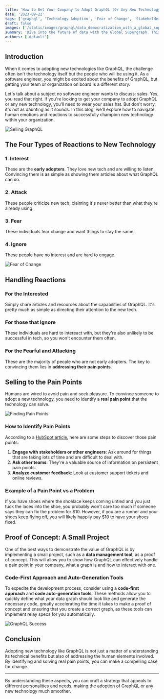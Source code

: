 ```yaml
---
title: 'How to Get Your Company to Adopt GraphQL (Or Any New Technology)'
date: '2023-09-22'
tags: ['graphql', 'Technology Adoption', 'Fear of Change', 'Stakeholder Management']
draft: false
images: ['/static/images/graphql/data_democratization_with_a_global_supergraph.png']
summary: 'Dive into the future of data with the Global Supergraph. This comprehensive guide explores how GraphQL is transforming app development, democratizing data, and connecting the world. Learn about real-world applications, ethical considerations, and the vision of a connected future.'
authors: ['default']
---
```


## Introduction

When it comes to adopting new technologies like GraphQL, the challenge often isn't the technology itself but the people who will be using it. As a software engineer, you might be excited about the benefits of GraphQL, but getting your team or organization on board is a different story.

Let's talk about a subject no software engineer wants to discuss: sales. Yes, you read that right. If you're looking to get your company to adopt GraphQL or any new technology, you'll need to wear your sales hat. But don't worry, it's not as daunting as it sounds. In this blog, we'll explore how to navigate human emotions and reactions to successfully champion new technology within your organization.

![Selling GraphQL](/static/images/graphql/selling_graphql.png)

## The Four Types of Reactions to New Technology

### 1. Interest

These are the **early adopters**. They love new tech and are willing to listen. Convincing them is as simple as showing them articles about what GraphQL can do.

### 2. Attack

These people criticize new tech, claiming it's never better than what they're already using.

### 3. Fear

These individuals fear change and want things to stay the same.

### 4. Ignore

These people have no interest and are hard to engage.

![Fear of Change](/static/images/graphql/fear_of_change.png)

## Handling Reactions

### For the Interested

Simply share articles and resources about the capabilities of GraphQL. It's pretty much as simple as directing their attention to the new tech.

### For those that Ignore

These individuals are hard to intereact with, but they're also unlikely to be successful in tech, so you won't encounter them often.

### For the Fearful and Attacking

These are the majority of people who are not early adopters. The key to convincing them lies in **addressing their pain points**.

## Selling to the Pain Points

Humans are wired to avoid pain and seek pleasure. To convince someone to adopt a new technology, you need to identify a **real pain point** that the technology can solve.

![Finding Pain Points](/static/images/graphql/finding_pain_points.png)

### How to Identify Pain Points

According to a [HubSpot article](https://blog.hubspot.com/sales/uncover-business-pain), here are some steps to discover those pain points:

1. **Engage with stakeholders or other engineers**: Ask around for things that are taking lots of time and are difficult to deal with.
2. **Ask other teams**: They're a valuable source of information on persistent pain points.
3. **Analyze customer feedback**: Look at customer support tickets and online reviews.

### Example of a Pain Point vs a Problem

If you have shoes where the shoelace keeps coming untied and you just tuck the laces into the shoe, you probably won't care too much if someone says they can fix the problem for \$10. However, if you are a runner and your shoes keep flying off, you will likely happily pay $10 to have your shoes fixed.

## Proof of Concept: A Small Project

One of the best ways to demonstrate the value of GraphQL is by implementing a small project, such as a **data management tool**, as a proof of concept. This will allow you to show how GraphQL can effectively handle a pain point in your company, what a graph is and how to interact with one.

### Code-First Approach and Auto-Generation Tools

To expedite the development process, consider using a **code-first approach** and **code auto-generation tools**. These methods allow you to quickly define what your data graph should look like and generate the necessary code, greatly accelerating the time it takes to make a proof of concept and ensuring that you create a correct graph, as these tools can implement relay specs for you automatically.

![GraphQL Success](/static/images/graphql/successful_graphql.png)

## Conclusion

Adopting new technology like GraphQL is not just a matter of understanding its technical benefits but also of addressing the human elements involved. By identifying and solving real pain points, you can make a compelling case for change.

---

By understanding these aspects, you can craft a strategy that appeals to different personalities and needs, making the adoption of GraphQL or any new technology much smoother.

<BlogNewsletterForm title="Get twice as much done with a fifth of the code." />
